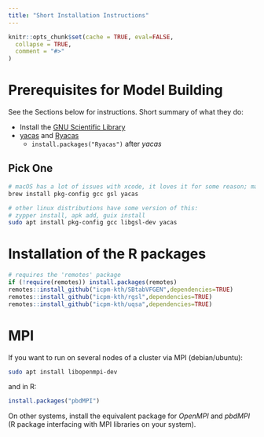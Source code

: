 ```yaml
---
title: "Short Installation Instructions"
---
```


```r
knitr::opts_chunk$set(cache = TRUE, eval=FALSE,
  collapse = TRUE,
  comment = "#>"
)
```

# Prerequisites for Model Building

See the Sections below for instructions. Short summary of what they do:

* Install the [GNU Scientific Library](https://www.gnu.org/software/gsl/)
* [yacas](http://www.yacas.org/index.html) and [Ryacas](https://cran.r-project.org/package=Ryacas)
  - `install.packages("Ryacas")` after _yacas_

## Pick One

```sh
# macOS has a lot of issues with xcode, it loves it for some reason; maybe agree to xcode license
brew install pkg-config gcc gsl yacas
```

```sh
# other linux distributions have some version of this:
# zypper install, apk add, guix install
sudo apt install pkg-config gcc libgsl-dev yacas
```

# Installation of the R packages

```r
# requires the 'remotes' package
if (!require(remotes)) install.packages(remotes)
remotes::install_github("icpm-kth/SBtabVFGEN",dependencies=TRUE)
remotes::install_github("icpm-kth/rgsl",dependencies=TRUE)
remotes::install_github("icpm-kth/uqsa",dependencies=TRUE)
```

# MPI

If you want to run on several nodes of a cluster via MPI (debian/ubuntu):

```sh
sudo apt install libopenmpi-dev
```

and in R:

```r
install.packages("pbdMPI")
```

On other systems, install the equivalent package for _OpenMPI_ and
_pbdMPI_ (R package interfacing with MPI libraries on your system).
